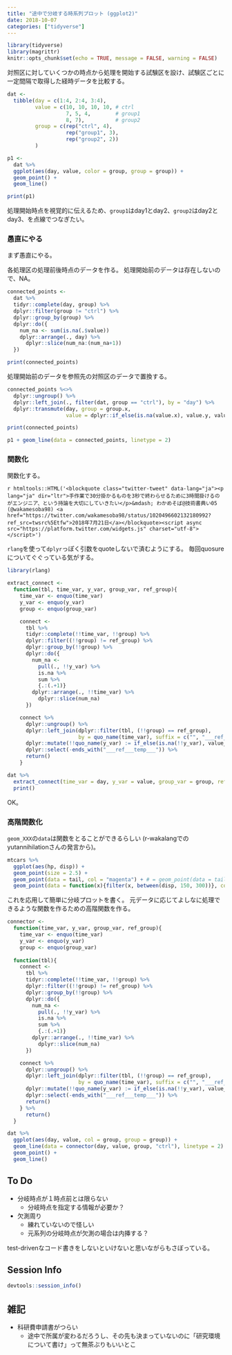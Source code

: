 ```yaml
---
title: "途中で分岐する時系列プロット (ggplot2)"
date: 2018-10-07
categories: ["tidyverse"]
---
```


```r
library(tidyverse)
library(magrittr)
knitr::opts_chunk$set(echo = TRUE, message = FALSE, warning = FALSE)
```

対照区に対していくつかの時点から処理を開始する試験区を設け、試験区ごとに一定間隔で取得した経時データを比較する。

```r
dat <-
  tibble(day = c(1:4, 2:4, 3:4),
         value = c(10, 10, 10, 10, # ctrl
                   7, 5, 4,        # group1
                   8, 7),          # group2
         group = c(rep("ctrl", 4),
                   rep("group1", 3),
                   rep("group2", 2))
         )

p1 <-
  dat %>%
  ggplot(aes(day, value, color = group, group = group)) +
  geom_point() +
  geom_line()

print(p1)
```

処理開始時点を視覚的に伝えるため、`group1`はday1とday2、`group2`はday2とday3、を点線でつなぎたい。

### 愚直にやる

まず愚直にやる。

各処理区の処理前後時点のデータを作る。
処理開始前のデータは存在しないので、NA。

```r
connected_points <-
  dat %>%
  tidyr::complete(day, group) %>%
  dplyr::filter(group != "ctrl") %>%
  dplyr::group_by(group) %>%
  dplyr::do({
    num_na <- sum(is.na(.$value))
    dplyr::arrange(., day) %>%
      dplyr::slice(num_na:(num_na+1))
  })

print(connected_points)
```

処理開始前のデータを参照先の対照区のデータで置換する。

```r
connected_points %<>%
  dplyr::ungroup() %>%
  dplyr::left_join(., filter(dat, group == "ctrl"), by = "day") %>%
  dplyr::transmute(day, group = group.x,
                   value = dplyr::if_else(is.na(value.x), value.y, value.x))

print(connected_points)
```

```r
p1 + geom_line(data = connected_points, linetype = 2)
```

### 関数化

関数化する。

`r htmltools::HTML('<blockquote class="twitter-tweet" data-lang="ja"><p lang="ja" dir="ltr">手作業で30分掛かるものを3秒で終わらせるために3時間掛けるのがエンジニア、という持論を大切にしていきたい</p>&mdash; わかめそば@技術書典い05 (@wakamesoba98) <a href="https://twitter.com/wakamesoba98/status/1020496602132180992?ref_src=twsrc%5Etfw">2018年7月21日</a></blockquote><script async src="https://platform.twitter.com/widgets.js" charset="utf-8"></script>')`

`rlang`を使って`dplyr`っぽく引数をquoteしないで済むようにする。
毎回quosureについてぐぐっている気がする。

```r
library(rlang)

extract_connect <-
  function(tbl, time_var, y_var, group_var, ref_group){
    time_var <- enquo(time_var)
    y_var <- enquo(y_var)
    group <- enquo(group_var)

    connect <-
      tbl %>%
      tidyr::complete(!!time_var, !!group) %>%
      dplyr::filter((!!group) != ref_group) %>%
      dplyr::group_by(!!group) %>%
      dplyr::do({
        num_na <-
          pull(., !!y_var) %>%
          is.na %>%
          sum %>%
          {.:(.+1)}
        dplyr::arrange(., !!time_var) %>%
          dplyr::slice(num_na)
      })

    connect %>%
      dplyr::ungroup() %>%
      dplyr::left_join(dplyr::filter(tbl, (!!group) == ref_group),
                       by = quo_name(time_var), suffix = c("", "___ref___temp___")) %>%
      dplyr::mutate(!!quo_name(y_var) := if_else(is.na(!!y_var), value___ref___temp___, !!y_var)) %>%
      dplyr::select(-ends_with("___ref___temp___")) %>%
      return()
    }

dat %>%
  extract_connect(time_var = day, y_var = value, group_var = group, ref_group = "ctrl") %>%
  print()
```

OK。

### 高階関数化

`geom_XXX`の`data`は関数をとることができるらしい (r-wakalangでのyutannihilationさんの発言から)。

```r
mtcars %>%
  ggplot(aes(hp, disp)) +
  geom_point(size = 2.5) +
  geom_point(data = tail, col = "magenta") + # = geom_point(data = tail(mtcars), ...)
  geom_point(data = function(x){filter(x, between(disp, 150, 300))}, col = "orange") # 引数が必要な場合は無名関数で書く
```

これを応用して簡単に分岐プロットを書く。
元データに応じてよしなに処理できるような関数を作るための高階関数を作る。

```r
connector <-
  function(time_var, y_var, group_var, ref_group){
    time_var <- enquo(time_var)
    y_var <- enquo(y_var)
    group <- enquo(group_var)
    
  function(tbl){
    connect <-
      tbl %>%
      tidyr::complete(!!time_var, !!group) %>%
      dplyr::filter((!!group) != ref_group) %>%
      dplyr::group_by(!!group) %>%
      dplyr::do({
        num_na <-
          pull(., !!y_var) %>%
          is.na %>%
          sum %>%
          {.:(.+1)}
        dplyr::arrange(., !!time_var) %>%
          dplyr::slice(num_na)
      })

    connect %>%
      dplyr::ungroup() %>%
      dplyr::left_join(dplyr::filter(tbl, (!!group) == ref_group),
                       by = quo_name(time_var), suffix = c("", "___ref___temp___")) %>%
      dplyr::mutate(!!quo_name(y_var) := if_else(is.na(!!y_var), value___ref___temp___, !!y_var)) %>%
      dplyr::select(-ends_with("___ref___temp___")) %>%
      return()
    } %>%
      return()
  }

dat %>%
  ggplot(aes(day, value, col = group, group = group)) +
  geom_line(data = connector(day, value, group, "ctrl"), linetype = 2) +
  geom_point() +
  geom_line()
```
 
## To Do

- 分岐時点が１時点前とは限らない
    - 分岐時点を指定する情報が必要か？
- 欠測周り
    - 練れていないので怪しい
    - 元系列の分岐時点が欠測の場合は内挿する？

test-drivenなコード書きをしないといけないと思いながらもさぼっている。


## Session Info

```r
devtools::session_info()
```

## 雑記

- 科研費申請書がつらい
  - 途中で所属が変わるだろうし、その先も決まっていないのに「研究環境について書け」って無茶ぶりもいいとこ
